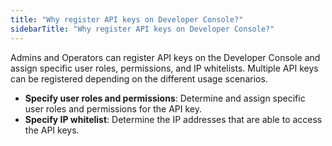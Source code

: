 ```yaml
---
title: "Why register API keys on Developer Console?"
sidebarTitle: "Why register API keys on Developer Console?"
---
```


Admins and Operators can register API keys on the Developer Console and assign specific user roles, permissions, and IP whitelists. Multiple API keys can be registered depending on the different usage scenarios.

- **Specify user roles and permissions**: Determine and assign specific user roles and permissions for the API key.
- **Specify IP whitelist**: Determine the IP addresses that are able to access the API keys.